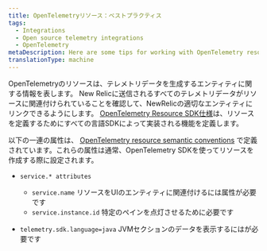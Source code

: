 ```yaml
---
title: OpenTelemetryリソース：ベストプラクティス
tags:
  - Integrations
  - Open source telemetry integrations
  - OpenTelemetry
metaDescription: Here are some tips for working with OpenTelemetry resources and New Relic.
translationType: machine
---
```


OpenTelemetryのリソースは、テレメトリデータを生成するエンティティに関する情報を表します。 New Relicに送信されるすべてのテレメトリデータがリソースに関連付けられていることを確認して、NewRelicの適切なエンティティにリンクできるようにします。 [OpenTelemetry Resource SDK仕様](https://github.com/open-telemetry/opentelemetry-specification/blob/main/specification/resource/sdk.md)は、リソースを定義するためにすべての言語SDKによって実装される機能を定義します。

以下の一連の属性は、 [OpenTelemetry resource semantic conventions](https://github.com/open-telemetry/opentelemetry-specification/tree/main/specification/resource/semantic_conventions#resource-semantic-conventions) で定義されています。これらの属性は通常、OpenTelemetry SDKを使ってリソースを作成する際に設定されます。

* `service.* attributes`

  * `service.name` リソースをUIのエンティティに関連付けるには属性が必要です
  * `service.instance.id` 特定のペインを点灯させるために必要です

* `telemetry.sdk.language=java` JVMセクションのデータを表示するにはが必要です